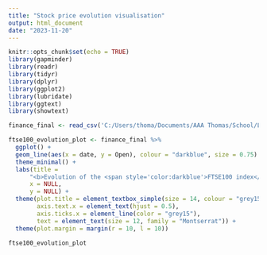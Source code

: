 ---
title: "Stock price evolution visualisation"
output: html_document
date: "2023-11-20"
---

```{r setup, include=FALSE}

knitr::opts_chunk$set(echo = TRUE)
library(gapminder)
library(readr)
library(tidyr)
library(dplyr)
library(ggplot2)
library(lubridate)
library(ggtext)
library(showtext)

```


```{r, warning=FALSE}

finance_final <- read_csv('C:/Users/thoma/Documents/AAA Thomas/School/LBS/Term1/Data Visualisation and Story Telling/am10.mam2023-main/Group Project/finance_final.csv')

ftse100_evolution_plot <- finance_final %>% 
  ggplot() +
  geom_line(aes(x = date, y = Open), colour = "darkblue", size = 0.75) +
  theme_minimal() +
  labs(title = 
      "<b>Evolution of the <span style='color:darkblue'>FTSE100 index</span> since 2001</b>",
      x = NULL,
      y = NULL) +
  theme(plot.title = element_textbox_simple(size = 14, colour = "grey15", margin = margin(t = 10, b = 10)),
        axis.text.x = element_text(hjust = 0.5),
        axis.ticks.x = element_line(color = "grey15"),
        text = element_text(size = 12, family = "Montserrat")) +
  theme(plot.margin = margin(r = 10, l = 10))

ftse100_evolution_plot

```

